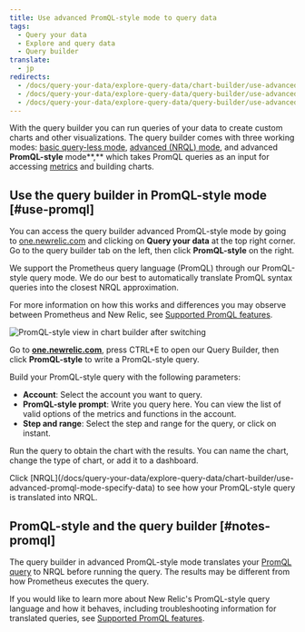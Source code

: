 ```yaml
---
title: Use advanced PromQL-style mode to query data
tags:
  - Query your data
  - Explore and query data
  - Query builder
translate:
  - jp
redirects:
  - /docs/query-your-data/explore-query-data/chart-builder/use-advanced-promql-mode-specify-data
  - /docs/query-your-data/explore-query-data/query-builder/use-advanced-promql-mode-specify-data
  - /docs/query-your-data/explore-query-data/query-builder/use-advanced-promql-style-mode-specify-data
---
```


With the query builder you can run queries of your data to create custom charts and other visualizations. The query builder comes with three working modes: [basic query-less mode](/docs/chart-builder/use-chart-builder/choose-data/use-basic-mode-specify-data), [advanced (NRQL) mode](/docs/chart-builder/use-chart-builder/choose-data/use-advanced-nrql-mode-specify-data), and advanced **PromQL-style** mode**,** which takes PromQL queries as an input for accessing [metrics](/docs/using-new-relic/data/understand-data/new-relic-data-types#metrics) and building charts.

## Use the query builder in PromQL-style mode [#use-promql]

You can access the query builder advanced PromQL-style mode by going to [one.newrelic.com](https://one.newrelic.com/) and clicking on **Query your data** at the top right corner. Go to the query builder tab on the left, then click **PromQL-style** on the right.

<Callout variant="tip">
  We support the Prometheus query language (PromQL) through our PromQL-style query mode. We do our best to automatically translate PromQL syntax queries into the closest NRQL approximation.

  For more information on how this works and differences you may observe between Prometheus and New Relic, see [Supported PromQL features](/docs/integrations/prometheus-integrations/view-query-data/supported-promql-features).
</Callout>

![PromQL-style view in chart builder after switching](./images/PromQL-after.png "PromQL mode")

Go to **[one.newrelic.com](http://one.newrelic.com)**, press CTRL+E to open our Query Builder, then click **PromQL-style** to write a PromQL-style query.

Build your PromQL-style query with the following parameters:

* **Account**: Select the account you want to query.
* **PromQL-style prompt**: Write you query here. You can view the list of valid options of the metrics and functions in the account.
* **Step and range**: Select the step and range for the query, or click on instant.

Run the query to obtain the chart with the results. You can name the chart, change the type of chart, or add it to a dashboard.

<Callout variant="tip">
  Click [NRQL](/docs/query-your-data/explore-query-data/chart-builder/use-advanced-promql-mode-specify-data) to see how your PromQL-style query is translated into NRQL.
</Callout>

## PromQL-style and the query builder [#notes-promql]

The query builder in advanced PromQL-style mode translates your [PromQL query](https://prometheus.io/docs/prometheus/latest/querying/basics/) to NRQL before running the query. The results may be different from how Prometheus executes the query.

If you would like to learn more about New Relic's PromQL-style query language and how it behaves, including troubleshooting information for translated queries, see [Supported PromQL features](/docs/integrations/prometheus-integrations/view-query-data/supported-promql-features).
